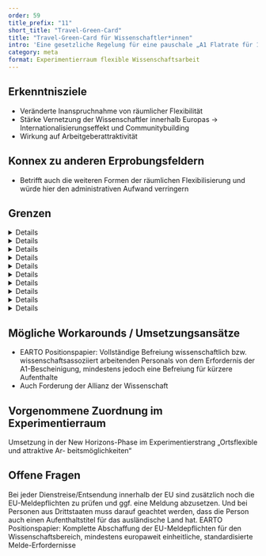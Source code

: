 ```yaml
---
order: 59
title_prefix: "11"
short_title: "Travel-Green-Card"
title: "Travel-Green-Card für Wissenschaftler*innen"
intro: 'Eine gesetzliche Regelung für eine pauschale „A1 Flatrate für 1 Jahr“ mit der Gewähr ordnungsgemäß sozialversichert zu sein'
category: meta
format: Experimentierraum flexible Wissenschaftsarbeit
---
```


## Erkenntnisziele
- Veränderte Inanspruchnahme von räumlicher Flexibilität
- Stärke Vernetzung der Wissenschaftler innerhalb Europas → Internationalisierungseffekt und Communitybuilding
- Wirkung auf Arbeitgeberattraktivität

## Konnex zu anderen Erprobungsfeldern
- Betrifft auch die weiteren Formen der räumlichen Flexibilisierung und würde hier den administrativen Aufwand verringern

## Grenzen

<DetailsGroup>
<Details summary="Technik">
- Digitalisierung des Ablaufs
</Details>
<Details summary="Prozess">
- Schnittstellen aus den Verwaltungssystemen zur Beantragung
</Details>
<Details summary="Führung und Teamarbeit">
s. Kapitel 6.4.10 Full-Remote-Work EU-Ausland / Dauerhaftes Homeoffice im Ausland
</Details>
<Details summary="Kultur">
s. Kapitel 6.4.10 Full-Remote-Work EU-Ausland / Dauerhaftes Homeoffice im Ausland
</Details>
<Details summary="Arbeitsrecht">
s. Kapitel 6.4.10 Full-Remote-Work EU-Ausland / Dauerhaftes Homeoffice im Ausland
</Details>
<Details summary="Steuerrecht">
s. Kapitel 6.4.10 Full-Remote-Work EU-Ausland / Dauerhaftes Homeoffice im Ausland
</Details>
<Details summary="Sozialversicherungsrecht">
s. Kapitel 6.4.10 Full-Remote-Work EU-Ausland / Dauerhaftes Homeoffice im Ausland
</Details>
<Details summary="Tarifvertrag">
s. Kapitel 6.4.10 Full-Remote-Work EU-Ausland / Dauerhaftes Homeoffice im Ausland
</Details>
<Details summary="Gesundheit">
s. Kapitel 6.4.10 Full-Remote-Work EU-Ausland / Dauerhaftes Homeoffice im Ausland
</Details>
<Details summary="Sonstige">
s. Kapitel 6.4.10 Full-Remote-Work EU-Ausland / Dauerhaftes Homeoffice im Ausland
</Details>
</DetailsGroup>

## Mögliche Workarounds / Umsetzungsansätze

- EARTO Positionspapier: Vollständige Befreiung wissenschaftlich bzw. wissenschaftsassoziiert arbeitenden Personals von dem Erfordernis der A1-Bescheinigung, mindestens jedoch eine Befreiung für kürzere Aufenthalte
- Auch Forderung der Allianz der Wissenschaft

## Vorgenommene Zuordnung im Experimentierraum

Umsetzung in der New Horizons-Phase im Experimentierstrang „Ortsflexible und attraktive Ar-
beitsmöglichkeiten“

## Offene Fragen

<BubbleQuotes>
<BubbleQuote>
Bei jeder Dienstreise/Entsendung innerhalb der EU sind zusätzlich noch die EU-Meldepflichten zu prüfen und ggf. eine Meldung abzusetzen. Und bei Personen aus Drittstaaten muss darauf geachtet werden, dass die Person auch einen Aufenthaltstitel für das ausländische Land hat.
</BubbleQuote>
<BubbleQuote>
EARTO Positionspapier: Komplette Abschaffung der EU-Meldepflichten für den Wissenschaftsbereich, mindestens europaweit einheitliche, standardisierte Melde-Erfordernisse
</BubbleQuote>
</BubbleQuotes>
